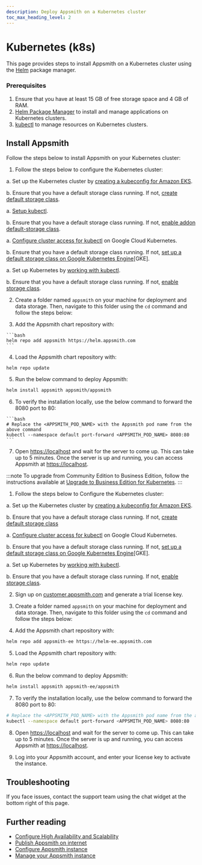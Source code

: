 ```yaml
---
description: Deploy Appsmith on a Kubernetes cluster
toc_max_heading_level: 2
---
```


# Kubernetes (k8s)

This page provides steps to install Appsmith on a Kubernetes cluster using the [Helm](https://helm.sh) package manager.

### Prerequisites
1. Ensure that you have at least 15 GB of free storage space and 4 GB of RAM.
2. [Helm Package Manager](https://helm.sh/docs/intro/install/) to install and manage applications on Kubernetes clusters.
3. [kubectl](https://kubernetes.io/docs/tasks/tools/#kubectl) to manage resources on Kubernetes clusters.

## Install Appsmith

Follow the steps below to install Appsmith on your Kubernetes cluster:

<Tabs groupId="appsmithEditions" queryString="current-edition">
  <TabItem label="Community Edition" value="communityEdition"> 

1. Follow the steps below to configure the Kubernetes cluster:

<Tabs groupId="configurations" queryString="current-configuration">
 <TabItem label="AWS EKS" value="AWSEKS">

  a. Set up the Kubernetes cluster by [creating a kubeconfig for Amazon EKS](https://docs.aws.amazon.com/eks/latest/userguide/create-kubeconfig.html).

  b. Ensure that you have a default storage class running. If not, [create default storage class](https://docs.aws.amazon.com/eks/latest/userguide/storage-classes.html).

</TabItem>
<TabItem label="Minikube" value="Minikube">

  a. [Setup kubectl](https://minikube.sigs.k8s.io/docs/handbook/kubectl/).

  b. Ensure that you have a default storage class running. If not, [enable addon default-storage class](https://kubernetes.io/docs/tutorials/hello-minikube/#enable-addons).

</TabItem>
<TabItem label="Google Cloud Kubernetes" value="GoogleCloudKubernetes">

  a. [Configure cluster access for kubectl](https://cloud.google.com/kubernetes-engine/docs/how-to/cluster-access-for-kubectl) on Google Cloud Kubernetes.

  b. Ensure that you have a default storage class running. If not, [set up a default storage class on Google Kubernetes Engine](https://cloud.google.com/anthos/clusters/docs/on-prem/1.3/how-to/default-storage-class)[GKE].

</TabItem>
<TabItem label="Microk8s" value="Microk8s">

  a. Set up Kubernetes by [working with kubectl](https://microk8s.io/docs/working-with-kubectl).

  b. Ensure that you have a default storage class running. If not, [enable storage class](https://microk8s.io/docs/command-reference#heading--microk8s-enable).
    
</TabItem>
</Tabs>

  2. Create a folder named `appsmith` on your machine for deployment and data storage. Then, navigate to this folder using the `cd` command and follow the steps below:

  3. Add the Appsmith chart repository with:

    ```bash
    helm repo add appsmith https://helm.appsmith.com
    ```

  4. Load the Appsmith chart repository with:
  ```bash
  helm repo update
  ```

  5. Run the below command to deploy Appsmith:
  ```bash
  helm install appsmith appsmith/appsmith
  ```

  6. To verify the installation locally, use the below command to forward the 8080 port to 80:
  
    ```bash
    # Replace the <APPSMITH_POD_NAME> with the Appsmith pod name from the above command 
    kubectl --namespace default port-forward <APPSMITH_POD_NAME> 8080:80
    ```

  7. Open [https://localhost](https://localhost) and wait for the server to come up. This can take up to 5 minutes. Once the server is up and running, you can access Appsmith at [https://localhost](https://localhost).

</TabItem>
<TabItem label="Business Edition" value="businessEdition"> 

:::note
To upgrade from Community Edition to Business Edition, follow the instructions available at [Upgrade to Business Edition for Kubernetes](/getting-started/setup/upgrade-to-business-edition/kubernetes).
:::

1. Follow the steps below to Configure the Kubernetes cluster:

<Tabs groupId="configurations" queryString="current-configuration">
 <TabItem label="AWS EKS" value="AWSEKS">

  a. Set up the Kubernetes cluster by [creating a kubeconfig for Amazon EKS](https://docs.aws.amazon.com/eks/latest/userguide/create-kubeconfig.html).

  b. Ensure that you have a default storage class running. If not, [create default storage class](https://docs.aws.amazon.com/eks/latest/userguide/storage-classes.html)

</TabItem>
<TabItem label="Google Cloud Kubernetes" value="GoogleCloudKubernetes">

  a. [Configure cluster access for kubectl](https://cloud.google.com/kubernetes-engine/docs/how-to/cluster-access-for-kubectl) on Google Cloud Kubernetes.

  b. Ensure that you have a default storage class running. If not, [set up a default storage class on Google Kubernetes Engine](https://cloud.google.com/anthos/clusters/docs/on-prem/1.3/how-to/default-storage-class)[GKE].

</TabItem>
<TabItem label="Microk8s" value="Microk8s">

  a. Set up Kubernetes by [working with kubectl](https://microk8s.io/docs/working-with-kubectl).

  b. Ensure that you have a default storage class running. If not, [enable storage class](https://microk8s.io/docs/command-reference#heading--microk8s-enable).
    
</TabItem>
</Tabs>

2. Sign up on [customer.appsmith.com](https://customer.appsmith.com/) and generate a trial license key.

3. Create a folder named `appsmith` on your machine for deployment and data storage. Then, navigate to this folder using the `cd` command and follow the steps below:

4. Add the Appsmith chart repository with:

  ```bash
  helm repo add appsmith-ee https://helm-ee.appsmith.com
  ```
5. Load the Appsmith chart repository with:

  ```bash
  helm repo update
  ```
6. Run the below command to deploy Appsmith:

  ```bash
  helm install appsmith appsmith-ee/appsmith
  ```

7. To verify the installation locally, use the below command to forward the 8080 port to 80:
  
  ```bash
  # Replace the <APPSMITH_POD_NAME> with the Appsmith pod name from the above command 
  kubectl --namespace default port-forward <APPSMITH_POD_NAME> 8080:80
  ```

8. Open [https://localhost](https://localhost) and wait for the server to come up. This can take up to 5 minutes. Once the server is up and running, you can access Appsmith at [https://localhost](https://localhost).

9. Log into your Appsmith account, and enter your license key to activate the instance.


</TabItem>
</Tabs>   

## Troubleshooting
If you face issues, contact the support team using the chat widget at the bottom right of this page.

## Further reading

* [Configure High Availability and Scalability](/getting-started/setup/installation-guides/kubernetes/configure-high-availability)
* [Publish Appsmith on internet](/getting-started/setup/installation-guides/kubernetes/publish-appsmith-online)
* [Configure Appsmith instance](/getting-started/setup/instance-configuration#configure-helm-installations)
* [Manage your Appsmith instance](/getting-started/setup/instance-management)

